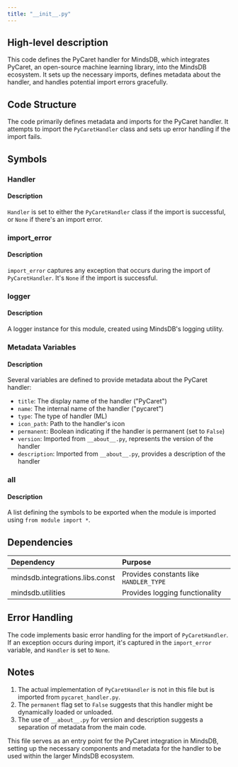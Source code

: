 ```yaml
---
title: "__init__.py"
---
```


## High-level description
This code defines the PyCaret handler for MindsDB, which integrates PyCaret, an open-source machine learning library, into the MindsDB ecosystem. It sets up the necessary imports, defines metadata about the handler, and handles potential import errors gracefully.

## Code Structure
The code primarily defines metadata and imports for the PyCaret handler. It attempts to import the `PyCaretHandler` class and sets up error handling if the import fails.

## Symbols

### Handler
#### Description
`Handler` is set to either the `PyCaretHandler` class if the import is successful, or `None` if there's an import error.

### import_error
#### Description
`import_error` captures any exception that occurs during the import of `PyCaretHandler`. It's `None` if the import is successful.

### logger
#### Description
A logger instance for this module, created using MindsDB's logging utility.

### Metadata Variables
#### Description
Several variables are defined to provide metadata about the PyCaret handler:
- `title`: The display name of the handler ("PyCaret")
- `name`: The internal name of the handler ("pycaret")
- `type`: The type of handler (ML)
- `icon_path`: Path to the handler's icon
- `permanent`: Boolean indicating if the handler is permanent (set to `False`)
- `version`: Imported from `__about__.py`, represents the version of the handler
- `description`: Imported from `__about__.py`, provides a description of the handler

### __all__
#### Description
A list defining the symbols to be exported when the module is imported using `from module import *`.

## Dependencies
| Dependency | Purpose |
|:-----------|:--------|
| mindsdb.integrations.libs.const | Provides constants like `HANDLER_TYPE` |
| mindsdb.utilities | Provides logging functionality |

## Error Handling
The code implements basic error handling for the import of `PyCaretHandler`. If an exception occurs during import, it's captured in the `import_error` variable, and `Handler` is set to `None`.

## Notes
1. The actual implementation of `PyCaretHandler` is not in this file but is imported from `pycaret_handler.py`.
2. The `permanent` flag set to `False` suggests that this handler might be dynamically loaded or unloaded.
3. The use of `__about__.py` for version and description suggests a separation of metadata from the main code.

This file serves as an entry point for the PyCaret integration in MindsDB, setting up the necessary components and metadata for the handler to be used within the larger MindsDB ecosystem.